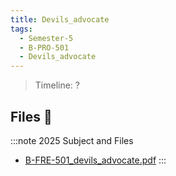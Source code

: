 ```yaml
---
title: Devils_advocate
tags:
  - Semester-5
  - B-PRO-501
  - Devils_advocate
---
```

> Timeline: ?


## Files 📂

:::note 2025 Subject and Files
- [B-FRE-501_devils_advocate.pdf](https://github.com/Studio-17/Epitech-Subjects/raw/main/Semester-5/B-PRO-501/Devils_advocate/B-FRE-501_devils_advocate.pdf)
:::

